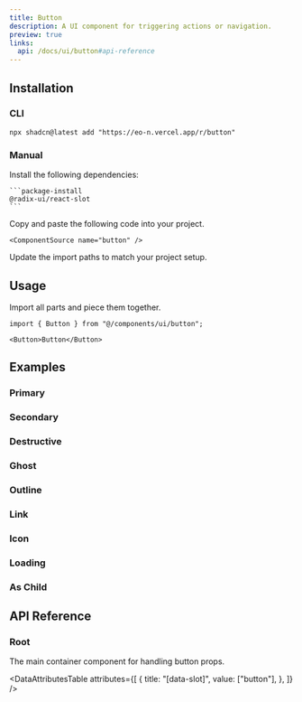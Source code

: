 ```yaml
---
title: Button
description: A UI component for triggering actions or navigation.
preview: true
links:
  api: /docs/ui/button#api-reference
---
```


<ComponentTabs name="button-demo" />

## Installation

### CLI

```package-install
npx shadcn@latest add "https://eo-n.vercel.app/r/button"
```

### Manual

<Steps>
  <Step>
    Install the following dependencies:

    ```package-install
    @radix-ui/react-slot
    ```

  </Step>
  <Step>
    Copy and paste the following code into your project.

    <ComponentSource name="button" />

  </Step>
  
  <Step>Update the import paths to match your project setup.</Step>

</Steps>

## Usage

Import all parts and piece them together.

```tsx
import { Button } from "@/components/ui/button";
```

```tsx
<Button>Button</Button>
```

## Examples

### Primary

<ComponentTabs name="button-demo" />

### Secondary

<ComponentTabs name="button-secondary" />

### Destructive

<ComponentTabs name="button-destructive" />

### Ghost

<ComponentTabs name="button-ghost" />

### Outline

<ComponentTabs name="button-outline" />

### Link

<ComponentTabs name="button-link" />

### Icon

<ComponentTabs name="button-icon" />

### Loading

<ComponentTabs name="button-loading" />

### As Child

<ComponentTabs name="button-as-child" />

## API Reference

### Root

The main container component for handling button props.

<AutoTypeTable
  path="./types/docs/button.ts"
  name="RootProps"
/>

<DataAttributesTable
  attributes={[
    {
      title: "[data-slot]",
      value: ["button"],
    },
  ]}
/>
